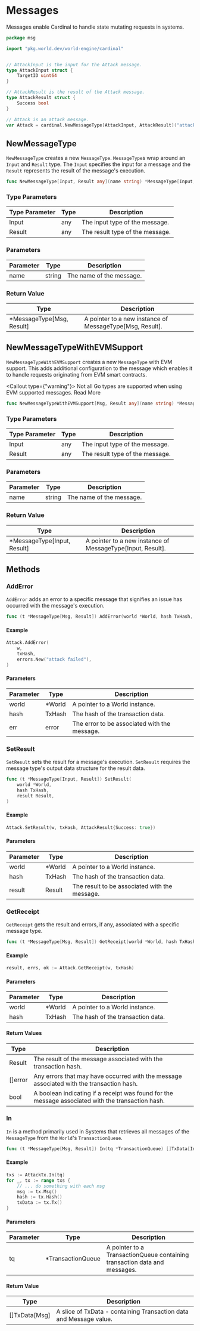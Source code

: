 
# Messages

Messages enable Cardinal to handle state mutating requests in systems.

```go
package msg

import "pkg.world.dev/world-engine/cardinal"


// AttackInput is the input for the Attack message.
type AttackInput struct {
	TargetID uint64
}

// AttackResult is the result of the Attack message.
type AttackResult struct {
	Success bool
}

// Attack is an attack message.
var Attack = cardinal.NewMessageType[AttackInput, AttackResult]("attack")
```

## NewMessageType

`NewMessageType` creates a new `MessageType`. `MessageType`s wrap around an `Input` and `Result` type. The `Input` specifies the input for a message and the `Result` represents the result of the message's execution.

```go
func NewMessageType[Input, Result any](name string) *MessageType[Input, Result]
```

### Type Parameters

| Type Parameter | Type | Description                                     |
|----------------|------|-------------------------------------------------|
| Input             | any  | The input type of the message.              |
| Result            | any  | The result type of the message.             |


### Parameters

| Parameter | Type                                  | Description                                         |
|-----------|---------------------------------------|-----------------------------------------------------|
| name      | string                                | The name of the message.|

### Return Value

| Type                  | Description                                       |
|-----------------------|---------------------------------------------------|
| *MessageType[Msg, Result]    | A pointer to a new instance of MessageType[Msg, Result].  |

## NewMessageTypeWithEVMSupport

`NewMessageTypeWithEVMSupport` creates a new `MessageType` with EVM support. This adds additional configuration to the message which enables it to handle requests originating from EVM smart contracts.

<Callout type={"warning"}>
    Not all Go types are supported when using EVM supported messages. <Link href="/Cardinal/API-Reference/evm-support">Read More</Link>
</Callout>

```go
func NewMessageTypeWithEVMSupport[Msg, Result any](name string) *MessageType[Msg, Result]
```

### Type Parameters

| Type Parameter | Type | Description                                     |
|----------------|------|-------------------------------------------------|
| Input             | any  | The input type of the message.              |
| Result            | any  | The result type of the message.             |


### Parameters

| Parameter | Type                                  | Description                                         |
|-----------|---------------------------------------|-----------------------------------------------------|
| name      | string                                | The name of the message. |

### Return Value

| Type                 | Description                                       |
|----------------------|---------------------------------------------------|
| *MessageType[Input, Result]    | A pointer to a new instance of MessageType[Input, Result].  |

## Methods

### AddError

`AddError` adds an error to a specific message that signifies an issue has occurred with the message's execution.

```go
func (t *MessageType[Msg, Result]) AddError(world *World, hash TxHash, err error)
```

#### Example

```go
Attack.AddError(
	w,
	txHash,
	errors.New("attack failed"),
)
```

#### Parameters

| Parameter   | Type                 | Description                                           |
|-------------|----------------------|-------------------------------------------------------|
| world       | *World               | A pointer to a World instance.  |
| hash        | TxHash             | The hash of the transaction data.         |
| err         | error                | The error to be associated with the message.     |

### SetResult

`SetResult` sets the result for a message's execution. `SetResult` requires the message type's output data structure for the result data.

```go
func (t *MessageType[Input, Result]) SetResult(
	world *World,
	hash TxHash,
	result Result,
)
```

#### Example

```go
Attack.SetResult(w, txHash, AttackResult{Success: true})
```

#### Parameters

| Parameter   | Type                 | Description                                           |
|-------------|----------------------|-------------------------------------------------------|
| world       | *World               | A pointer to a World instance.  |
| hash        | TxHash               | The hash of the transaction data.       |
| result      | Result               | The result to be associated with the message.    |


### GetReceipt

`GetReceipt` gets the result and errors, if any, associated with a specific message type.

```go
func (t *MessageType[Msg, Result]) GetReceipt(world *World, hash TxHash) (r Result, errs []error, ok bool)
```

#### Example
```go
result, errs, ok := Attack.GetReceipt(w, txHash)
```

#### Parameters

| Parameter   | Type                 | Description                                         |
|-------------|----------------------|-----------------------------------------------------|
| world       | *World               | A pointer to a World instance.  |
| hash          | TxHash    | The hash of the transaction data.    |

#### Return Values

| Type        | Description                                                     |
|--------------------|-----------------------------------------------------------------|
| Result              | The result of the message associated with the transaction hash.  |
| []error               | Any errors that may have occurred with the message associated with the transaction hash.         |
| bool                 | A boolean indicating if a receipt was found for the message associated with the transaction hash.  |

### In

`In` is a method primarily used in Systems that retrieves all messages of the `MessageType` from the `World`'s `TransactionQueue`.

```go
func (t *MessageType[Msg, Result]) In(tq *TransactionQueue) []TxData[In]
```

#### Example

```go
txs := AttackTx.In(tq)
for _, tx := range txs {
	// ... do something with each msg
	msg := tx.Msg()
	hash := tx.Hash()
	txData := tx.Tx()
}
```

#### Parameters

| Parameter   | Type                 | Description                                           |
|-------------|----------------------|-------------------------------------------------------|
| tq          | *TransactionQueue    | A pointer to a TransactionQueue containing transaction data and messages. |


#### Return Value

| Type        | Description                                                     |
|--------------------|-----------------------------------------------------------------|
| []TxData[Msg]       | A slice of TxData - containing Transaction data and Message value.|
